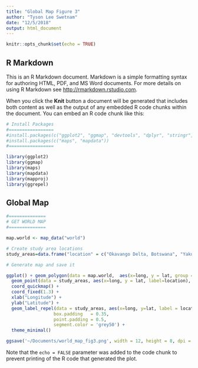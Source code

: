 ```yaml
---
title: "Global Map Figure 3"
author: "Tyson Lee Swetnam"
date: "12/5/2018"
output: html_document
---
```


```r
knitr::opts_chunk$set(echo = TRUE)
```

## R Markdown

This is an R Markdown document. Markdown is a simple formatting syntax for authoring HTML, PDF, and MS Word documents. For more details on using R Markdown see <http://rmarkdown.rstudio.com>.

When you click the **Knit** button a document will be generated that includes both content as well as the output of any embedded R code chunks within the document. You can embed an R code chunk like this:

```r
# Install Packages
#=================
#install.packages(c("ggplot2", "ggmap", "devtools", "dplyr", "stringr", "ggrepel"))
#install.packages(c("maps", "mapdata"))
#=================
```

```r
library(ggplot2)
library(ggmap)
library(maps)
library(mapdata)
library(mapproj)
library(ggrepel)
```

## Global Map

```r
#==============
# GET WORLD MAP
#==============

map.world <- map_data("world")
```

```r
# Create study area locations
study_areas=data.frame("location" = c("Okavango Delta, Botswana", "Yakutia Taiga, Russian Federation", "USA-Mexico Borderlands", "Acre Rainforest-Agriculture, Brazil"), "long" = c(22.5601, 120.3300, -110.5901, -71.9610), "lat" = c(-19.0901, 63.4300, 31.3400, -9.1901))
```

```r
# Generate map and save it

ggplot() + geom_polygon(data = map.world,  aes(x=long, y = lat, group = group), fill = "gray", color = "black", size = 0.15) + 
  geom_point(data = study_areas, aes(x=long, y = lat, label=location), color = "black", size=2) +
  coord_quickmap() +
  coord_fixed(1.3) +
  xlab("Longitude") +
  ylab("Latitude") +
  geom_label_repel(data = study_areas, aes(x=long, y=lat, label = location),
                  box.padding   = 0.35, 
                  point.padding = 0.5,
                  segment.color = 'grey50') +
  theme_minimal()

ggsave('~/Documents/world_map_fig3.png', width = 12, height = 8, dpi = 300, bg = "transparent")
```
Note that the `echo = FALSE` parameter was added to the code chunk to prevent printing of the R code that generated the plot.
